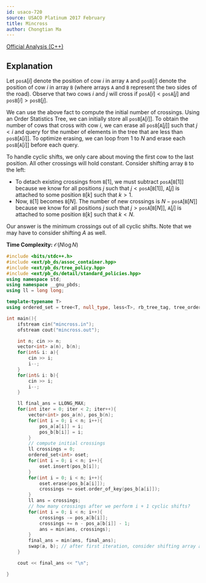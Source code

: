 ```yaml
---
id: usaco-720
source: USACO Platinum 2017 February
title: Mincross
author: Chongtian Ma
---
```


[Official Analysis (C++)](https://usaco.org/current/data/sol_mincross_platinum_feb17.html)

## Explanation

Let $\texttt{posA}[i]$ denote the position of cow $i$ in array $\texttt{A}$ and
$\texttt{posB}[i]$ denote the position of cow $i$ in array $\texttt{B}$ (where
arrays $\texttt{A}$ and $\texttt{B}$ represent the two sides of the road).
Observe that two cows $i$ and $j$ will cross if
$\texttt{posA}[i] < \texttt{posA}[j]$ and $\texttt{posB}[i] > \texttt{posB}[j]$.

We can use the above fact to compute the initial number of crossings. Using an
Order Statistics Tree, we can initially store all
$\texttt{posB}[\texttt{A}[i]]$. To obtain the number of cows that cross with cow $i$, we can erase all $\texttt{posB}[\texttt{A}[j]]$ such that $j < i$ 
and query for the number of elements in the tree that are less than $\texttt{posB}[\texttt{A}[i]]$. To optimize erasing, we can loop from $1$ to $N$ and erase each $\texttt{posB}[\texttt{A}[i]]$ before each query.

To handle cyclic shifts, we only care about moving the first cow to the
last position. All other crossings will hold constant. Consider shifting
array $\texttt{B}$ to the left:

- To detach existing crossings from $\texttt{B}[1]$, we must subtract
  $\texttt{posA}[\texttt{B}[1]]$ because we know for all positions $j$ such that
  $j < \texttt{posA}[\texttt{B}[1]]$, $\texttt{A}[j]$ is attached to some
  position $\texttt{B}[k]$ such that $k > 1$.
- Now, $\texttt{B}[1]$ becomes $\texttt{B}[N]$. The number of new crossings is
  $N - \texttt{posA}[\texttt{B}[N]]$ because we know for all positions $j$ such
  that $j > \texttt{posA}[\texttt{B}[N]]$, $\texttt{A}[j]$ is attached to some
  position $\texttt{B}[k]$ such that $k < N$.

Our answer is the minimum crossings out of all cyclic shifts. Note that we may have to consider shifting $A$ as well.

**Time Complexity:** $\mathcal{O}(N\log N)$

<LanguageSection>

<CPPSection>

```cpp
#include <bits/stdc++.h>
#include <ext/pb_ds/assoc_container.hpp>
#include <ext/pb_ds/tree_policy.hpp>
#include <ext/pb_ds/detail/standard_policies.hpp>
using namespace std;
using namespace __gnu_pbds;
using ll = long long;

template<typename T>
using ordered_set = tree<T, null_type, less<T>, rb_tree_tag, tree_order_statistics_node_update>;

int main(){
	ifstream cin("mincross.in");
	ofstream cout("mincross.out");

	int n; cin >> n;
	vector<int> a(n), b(n);
	for(int& i: a){
		cin >> i;
		i--;
	}
	for(int& i: b){
		cin >> i;
		i--;
	}

	ll final_ans = LLONG_MAX;
	for(int iter = 0; iter < 2; iter++){
		vector<int> pos_a(n), pos_b(n);
		for(int i = 0; i < n; i++){
			pos_a[a[i]] = i;
			pos_b[b[i]] = i;
		}
		// compute initial crossings
		ll crossings = 0;
		ordered_set<int> oset;
		for(int i = 0; i < n; i++){
			oset.insert(pos_b[i]);
		}
		for(int i = 0; i < n; i++){
			oset.erase(pos_b[a[i]]);
			crossings += oset.order_of_key(pos_b[a[i]]);
		}
		ll ans = crossings;
		// how many crossings after we perform i + 1 cyclic shifts?
		for(int i = 0; i < n; i++){
			crossings -= pos_a[b[i]];
			crossings += n - pos_a[b[i]] - 1;
			ans = min(ans, crossings);
		}
		final_ans = min(ans, final_ans);
		swap(a, b); // after first iteration, consider shifting array a instead
	}

	cout << final_ans << "\n";

}
```

</CPPSection>

</LanguageSection>
